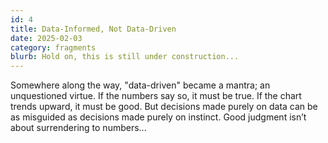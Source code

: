 ```yaml
---
id: 4
title: Data-Informed, Not Data-Driven
date: 2025-02-03
category: fragments
blurb: Hold on, this is still under construction...
---
```


Somewhere along the way, "data-driven" became a mantra; an unquestioned virtue. 
If the numbers say so, it must be true. If the chart trends upward, it must be good. 
But decisions made purely on data can be as misguided as decisions made purely on instinct. 
Good judgment isn’t about surrendering to numbers...